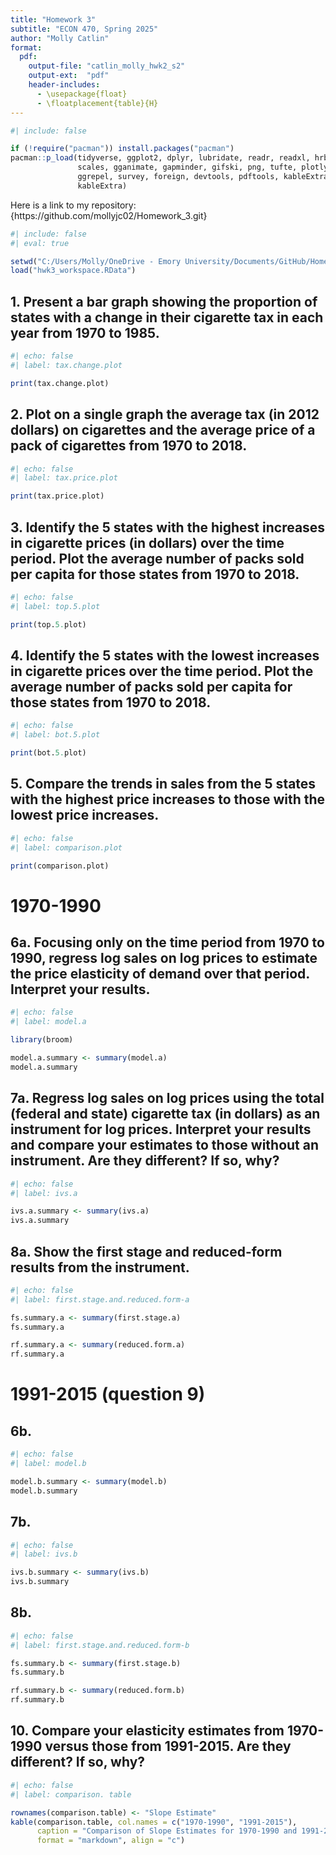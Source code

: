 ```yaml
---
title: "Homework 3"
subtitle: "ECON 470, Spring 2025"
author: "Molly Catlin"
format:
  pdf:
    output-file: "catlin_molly_hwk2_s2"
    output-ext:  "pdf"
    header-includes:
      - \usepackage{float}
      - \floatplacement{table}{H}
---
```


```r
#| include: false

if (!require("pacman")) install.packages("pacman")
pacman::p_load(tidyverse, ggplot2, dplyr, lubridate, readr, readxl, hrbrthemes, fixest,
               scales, gganimate, gapminder, gifski, png, tufte, plotly, OECD,
               ggrepel, survey, foreign, devtools, pdftools, kableExtra, modelsummary,
               kableExtra)
```

Here is a link to my repository: {https://github.com/mollyjc02/Homework_3.git}

\newpage 

```r
#| include: false
#| eval: true

setwd("C:/Users/Molly/OneDrive - Emory University/Documents/GitHub/Homework_3/submission_1/results")
load("hwk3_workspace.RData")
```


\newpage 

## 1. Present a bar graph showing the proportion of states with a change in their cigarette tax in each year from 1970 to 1985.

```r
#| echo: false
#| label: tax.change.plot

print(tax.change.plot)
```


\newpage 

## 2. Plot on a single graph the average tax (in 2012 dollars) on cigarettes and the average price of a pack of cigarettes from 1970 to 2018.

```r
#| echo: false
#| label: tax.price.plot

print(tax.price.plot)
```


\newpage 

## 3. Identify the 5 states with the highest increases in cigarette prices (in dollars) over the time period. Plot the average number of packs sold per capita for those states from 1970 to 2018.

```r
#| echo: false
#| label: top.5.plot 

print(top.5.plot)
```


\newpage 

## 4. Identify the 5 states with the lowest increases in cigarette prices over the time period. Plot the average number of packs sold per capita for those states from 1970 to 2018.

```r
#| echo: false
#| label: bot.5.plot

print(bot.5.plot)
```


\newpage 

## 5. Compare the trends in sales from the 5 states with the highest price increases to those with the lowest price increases.

```r
#| echo: false
#| label: comparison.plot

print(comparison.plot)
```


\newpage 

# 1970-1990

## 6a. Focusing only on the time period from 1970 to 1990, regress log sales on log prices to estimate the price elasticity of demand over that period. Interpret your results.

```r
#| echo: false
#| label: model.a

library(broom)

model.a.summary <- summary(model.a)
model.a.summary
```


\newpage 

## 7a. Regress log sales on log prices using the total (federal and state) cigarette tax (in dollars) as an instrument for log prices. Interpret your results and compare your estimates to those without an instrument. Are they different? If so, why?

```r
#| echo: false
#| label: ivs.a

ivs.a.summary <- summary(ivs.a)
ivs.a.summary
```


\newpage 

## 8a. Show the first stage and reduced-form results from the instrument.

```r
#| echo: false
#| label: first.stage.and.reduced.form-a

fs.summary.a <- summary(first.stage.a)
fs.summary.a

rf.summary.a <- summary(reduced.form.a)
rf.summary.a
```


\newpage 

# 1991-2015 (question 9) 

## 6b.

```r
#| echo: false
#| label: model.b

model.b.summary <- summary(model.b)
model.b.summary
```


\newpage 

## 7b. 

```r
#| echo: false
#| label: ivs.b

ivs.b.summary <- summary(ivs.b)
ivs.b.summary
```


\newpage 

## 8b.

```r
#| echo: false
#| label: first.stage.and.reduced.form-b

fs.summary.b <- summary(first.stage.b)
fs.summary.b

rf.summary.b <- summary(reduced.form.b)
rf.summary.b
```


\newpage 

## 10. Compare your elasticity estimates from 1970-1990 versus those from 1991-2015. Are they different? If so, why? 

```r
#| echo: false
#| label: comparison. table 

rownames(comparison.table) <- "Slope Estimate"
kable(comparison.table, col.names = c("1970-1990", "1991-2015"), 
      caption = "Comparison of Slope Estimates for 1970-1990 and 1991-2015", 
      format = "markdown", align = "c")
```
